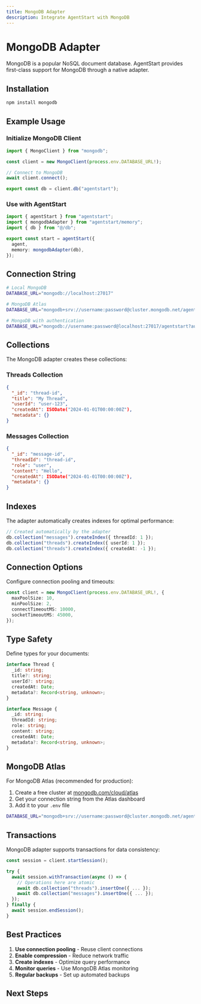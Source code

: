 ```yaml
---
title: MongoDB Adapter
description: Integrate AgentStart with MongoDB
---
```


# MongoDB Adapter

MongoDB is a popular NoSQL document database. AgentStart provides first-class support for MongoDB through a native adapter.

## Installation

```bash
npm install mongodb
```

## Example Usage

<Steps>

<Step>

### Initialize MongoDB Client

```ts title="db/index.ts"
import { MongoClient } from "mongodb";

const client = new MongoClient(process.env.DATABASE_URL!);

// Connect to MongoDB
await client.connect();

export const db = client.db("agentstart");
```

</Step>

<Step>

### Use with AgentStart

```ts title="lib/agent.ts"
import { agentStart } from "agentstart";
import { mongodbAdapter } from "agentstart/memory";
import { db } from "@/db";

export const start = agentStart({
  agent,
  memory: mongodbAdapter(db),
});
```

</Step>

</Steps>

## Connection String

```bash
# Local MongoDB
DATABASE_URL="mongodb://localhost:27017"

# MongoDB Atlas
DATABASE_URL="mongodb+srv://username:password@cluster.mongodb.net/agentstart"

# MongoDB with authentication
DATABASE_URL="mongodb://username:password@localhost:27017/agentstart?authSource=admin"
```

## Collections

The MongoDB adapter creates these collections:

### Threads Collection

```json
{
  "_id": "thread-id",
  "title": "My Thread",
  "userId": "user-123",
  "createdAt": ISODate("2024-01-01T00:00:00Z"),
  "metadata": {}
}
```

### Messages Collection

```json
{
  "_id": "message-id",
  "threadId": "thread-id",
  "role": "user",
  "content": "Hello",
  "createdAt": ISODate("2024-01-01T00:00:00Z"),
  "metadata": {}
}
```

## Indexes

The adapter automatically creates indexes for optimal performance:

```ts
// Created automatically by the adapter
db.collection("messages").createIndex({ threadId: 1 });
db.collection("threads").createIndex({ userId: 1 });
db.collection("threads").createIndex({ createdAt: -1 });
```

## Connection Options

Configure connection pooling and timeouts:

```ts
const client = new MongoClient(process.env.DATABASE_URL!, {
  maxPoolSize: 10,
  minPoolSize: 2,
  connectTimeoutMS: 10000,
  socketTimeoutMS: 45000,
});
```

## Type Safety

Define types for your documents:

```ts
interface Thread {
  _id: string;
  title?: string;
  userId?: string;
  createdAt: Date;
  metadata?: Record<string, unknown>;
}

interface Message {
  _id: string;
  threadId: string;
  role: string;
  content: string;
  createdAt: Date;
  metadata?: Record<string, unknown>;
}
```

## MongoDB Atlas

For MongoDB Atlas (recommended for production):

1. Create a free cluster at [mongodb.com/cloud/atlas](https://www.mongodb.com/cloud/atlas)
2. Get your connection string from the Atlas dashboard
3. Add it to your `.env` file

```bash
DATABASE_URL="mongodb+srv://username:password@cluster.mongodb.net/agentstart?retryWrites=true&w=majority"
```

## Transactions

MongoDB adapter supports transactions for data consistency:

```ts
const session = client.startSession();

try {
  await session.withTransaction(async () => {
    // Operations here are atomic
    await db.collection("threads").insertOne({ ... });
    await db.collection("messages").insertOne({ ... });
  });
} finally {
  await session.endSession();
}
```

## Best Practices

1. **Use connection pooling** - Reuse client connections
2. **Enable compression** - Reduce network traffic
3. **Create indexes** - Optimize query performance
4. **Monitor queries** - Use MongoDB Atlas monitoring
5. **Regular backups** - Set up automated backups

## Next Steps

<Cards>
  <Card title="PostgreSQL" href="/docs/databases/postgresql" />
  <Card title="Drizzle Adapter" href="/docs/databases/drizzle" />
  <Card title="Prisma Adapter" href="/docs/databases/prisma" />
</Cards>
